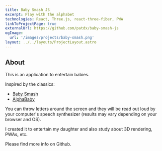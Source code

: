 ```yaml
---
title: Baby Smash JS
excerpt: Play with the alphabet
technologies: React, Three.js, react-three-fiber, PWA
linkToProjectPage: true
externalUrl: https://github.com/patdx/baby-smash-js
ogImage:
  url: '/images/projects/baby-smash.png'
layout: ../../layouts/ProjectLayout.astro
---
```



## About

This is an application to entertain babies.

Inspired by the classics:

- [Baby Smash](https://www.hanselman.com/babysmash/)
- [AlphaBaby](http://alphababy.sourceforge.net/)

You can throw letters around the screen and they will be read out loud by your
computer's speech synthesizer (results may vary depending on your browser and
OS).

I created it to entertain my daughter and also study about 3D rendering, PWAs,
etc.

Please find more info on Github.
